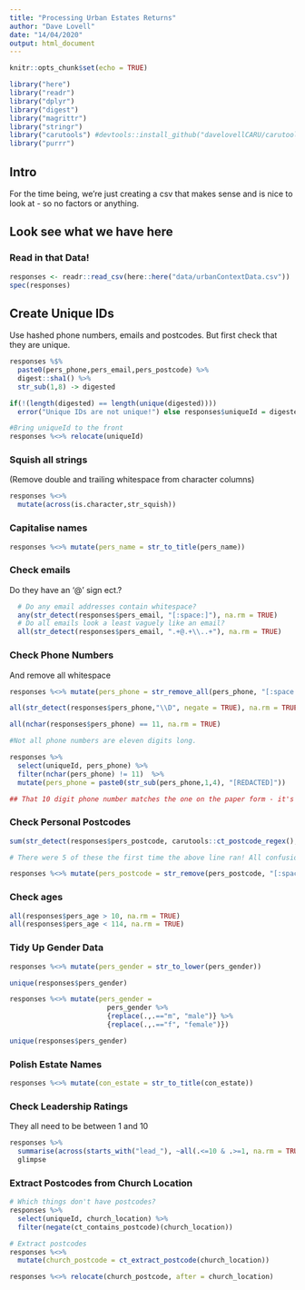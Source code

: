 ```yaml
---
title: "Processing Urban Estates Returns"
author: "Dave Lovell"
date: "14/04/2020"
output: html_document
---
```


```r
knitr::opts_chunk$set(echo = TRUE)
```

```r
library("here")
library("readr")
library("dplyr")
library("digest")
library("magrittr")
library("stringr")
library("carutools") #devtools::install_github("davelovellCARU/carutools")
library("purrr")
```
## Intro

For the time being, we're just creating a csv that makes sense and is nice to look at - so no factors or anything.

## Look see what we have here

### Read in that Data!

```r
responses <- readr::read_csv(here::here("data/urbanContextData.csv"))
spec(responses)
```

## Create Unique IDs

Use hashed phone numbers, emails and postcodes. But first check that they are unique.

```r
responses %$%
  paste0(pers_phone,pers_email,pers_postcode) %>% 
  digest::sha1() %>% 
  str_sub(1,8) -> digested

if(!(length(digested) == length(unique(digested))))
  error("Unique IDs are not unique!") else responses$uniqueId = digested

#Bring uniqueId to the front
responses %<>% relocate(uniqueId)
```

### Squish all strings

(Remove double and trailing whitespace from character columns)

```r
responses %<>%
  mutate(across(is.character,str_squish))
```

### Capitalise names

```r
responses %<>% mutate(pers_name = str_to_title(pers_name))
```

### Check emails

Do they have an '@' sign ect.?

```r
  # Do any email addresses contain whitespace?
  any(str_detect(responses$pers_email, "[:space:]"), na.rm = TRUE)
  # Do all emails look a least vaguely like an email?
  all(str_detect(responses$pers_email, ".+@.+\\..+"), na.rm = TRUE)
```

### Check Phone Numbers

And remove all whitespace

```r
responses %<>% mutate(pers_phone = str_remove_all(pers_phone, "[:space:]"))

all(str_detect(responses$pers_phone,"\\D", negate = TRUE), na.rm = TRUE)

all(nchar(responses$pers_phone) == 11, na.rm = TRUE)

#Not all phone numbers are eleven digits long.

responses %>% 
  select(uniqueId, pers_phone) %>% 
  filter(nchar(pers_phone) != 11)  %>% 
  mutate(pers_phone = paste0(str_sub(pers_phone,1,4), "[REDACTED]"))

## That 10 digit phone number matches the one on the paper form - it's a respondent mistake
```

### Check Personal Postcodes

```r
sum(str_detect(responses$pers_postcode, carutools::ct_postcode_regex(), negate = TRUE), na.rm = TRUE)

# There were 5 of these the first time the above line ran! All confusions between i's, 1's, 0's and O's, now corrected in the csv. As for the above:

responses %<>% mutate(pers_postcode = str_remove(pers_postcode, "[:space:]*London$"))
```

### Check ages
```r
all(responses$pers_age > 10, na.rm = TRUE)
all(responses$pers_age < 114, na.rm = TRUE)
```

### Tidy Up Gender Data

```r
responses %<>% mutate(pers_gender = str_to_lower(pers_gender))

unique(responses$pers_gender)

responses %<>% mutate(pers_gender = 
                        pers_gender %>% 
                        {replace(.,.=="m", "male")} %>% 
                        {replace(.,.=="f", "female")})

unique(responses$pers_gender)
```

### Polish Estate Names

```r
responses %<>% mutate(con_estate = str_to_title(con_estate))
```

### Check Leadership Ratings

They all need to be between 1 and 10

```r
responses %>% 
  summarise(across(starts_with("lead_"), ~all(.<=10 & .>=1, na.rm = TRUE))) %>% 
  glimpse
```

### Extract Postcodes from Church Location

```r
# Which things don't have postcodes?
responses %>% 
  select(uniqueId, church_location) %>% 
  filter(negate(ct_contains_postcode)(church_location))

# Extract postcodes
responses %<>%
  mutate(church_postcode = ct_extract_postcode(church_location))

responses %<>% relocate(church_postcode, after = church_location)
```

